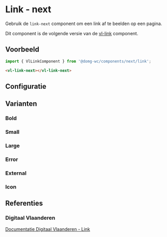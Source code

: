 
# Link - next

Gebruik de `link-next` component om een link af te beelden op een pagina.<br/>

Dit component is de volgende versie van de [vl-link](/docs/elements-link-link--documentatie) component.

## Voorbeeld

```js
import { VlLinkComponent } from '@domg-wc/components/next/link';
```

```html
<vl-link-next></vl-link-next>
```

<Canvas of={VlLinkStories.LinkDefault} />

## Configuratie

<ArgTypes of={VlLinkStories.LinkDefault} />

## Varianten

### Bold

<Canvas of={VlLinkStories.LinkBold} />

### Small

<Canvas of={VlLinkStories.LinkSmall} />

### Large

<Canvas of={VlLinkStories.LinkLarge} />

### Error

<Canvas of={VlLinkStories.LinkError} />

### External

<Canvas of={VlLinkStories.LinkExternal} />

### Icon

<Canvas of={VlLinkStories.LinkIcon} />

## Referenties

### Digitaal Vlaanderen

[Documentatie Digitaal Vlaanderen - Link](https://overheid.vlaanderen.be/webuniversum/v3/documentation/atoms/vl-ui-link)
